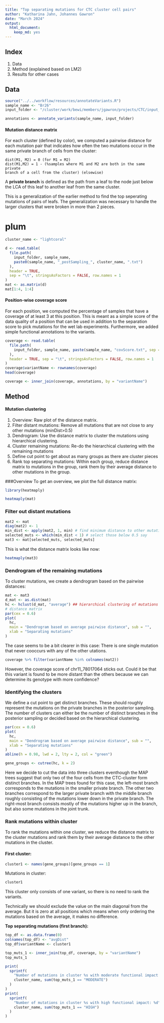 ```yaml
---
title: "Top separating mutations for CTC cluster cell pairs"
author: "Katharina Jahn, Johannes Gawron"
date: "March 2024"
output:
  html_document:
    keep_md: yes
---
```


## Index

1. Data
2. Method (explained based on LM2)
3. Results for other cases


## Data 

```r
source("../../workflow/resources/annotateVariants.R")
sample_name <- "Br26"
input_folder <- "/cluster/work/bewi/members/jgawron/projects/CTC/input_folder"

annotations <- annotate_variants(sample_name, input_folder)
```

#### Mutation distance matrix
For each cluster (defined by color), we computed a pairwise distance for each
mutation pair that indicates how often the two mutations occur in the same
private branch of cells from the cluster:

	dist(M1, M2) = 0 (for M1 = M2)
	dist(M1,M2) = 1 - (%samples where M1 and M2 are both in the same private
	branch of a cell from the cluster) (elsewise)
	
A **private branch** is defined as the path from a leaf to the node just below
the LCA of this leaf to another leaf from the same cluster.

This is a generalization of the earlier method to find the top seperating
mutations of pairs of leafs. The generalization was necessary to handle the
larger clusters that were broken in more than 2 pieces.


# plum 

```r
cluster_name <- "lightcoral"

d <- read.table(
  file.path(
    input_folder, sample_name,
    paste0(sample_name, "_postSampling_", cluster_name, ".txt")
  ),
  header = TRUE,
  sep = "\t", stringsAsFactors = FALSE, row.names = 1
)
mat <- as.matrix(d)
mat[1:4, 1:4]
```

#### Position-wise coverage score
For each position, we computed the percentage of samples that have a coverage
of at least 3 at this position. This is meant as a simple score of the data
quality of a position that can be used in addition to the separation score to
pick mutations for the wet lab experiments. Furthermore, we added simple
functional annotations to the variants.

```r
coverage <- read.table(
  file.path(
    input_folder, sample_name, paste(sample_name, "covScore.txt", sep = "_")
  ),
  header = TRUE, sep = "\t", stringsAsFactors = FALSE, row.names = 1
)
coverage$variantName <- rownames(coverage)
head(coverage)

coverage <- inner_join(coverage, annotations, by = "variantName")
```

## Method
#### Mutation clustering
1. Overview: Raw plot of the distance matrix.
2. Filter distant mutations: Remove all mutations that are not close to any 
other mutations (minDist>0.5)
3. Dendrogram: Use the distance matrix to cluster the mutations using
hierarchical clustering.
4. Cluster remaining mutations: Re-do the hierarchical clustering with the
remaining mutations
5. Define cut point to get about as many groups as there are cluster pieces
6. Rank top separating mutations: Within each group, reduce distance matrix to
mutations in the group, rank them by their average distance to other mutations
in the group.


###Overview
To get an overview, we plot the full distance matrix:

```r
library(heatmaply)

heatmaply(mat)
```
### Filter out distant mutations

```r
mat2 <- mat
diag(mat2) <- 1
min_dist <- apply(mat2, 1, min) # find minimum distance to other mutations
selected_muts <- which(min_dist < 1) # select those below 0.5 say
mat3 <- mat[selected_muts, selected_muts]
```

This is what the distance matrix looks like now:

```r
heatmaply(mat3)
```


### Dendrogram of the remaining mutations

To cluster mutations, we create a dendrogram based on the pairwise distances:
```r
mat <- mat3
d_mat <- as.dist(mat)
hc <- hclust(d_mat, "average") ## hierarchical clustering of mutations based on
# distance matrix
par(cex = 0.6)
plot(
  hc,
  main = "Dendrogram based on average pairwise distance", sub = "",
  xlab = "Separating mutations"
)
```

The case seems to be a bit clearer in this case: 
There is one single mutation that never cooccurs with any of the other 
utations.

```r
coverage %>% filter(variantName %in% colnames(mat2))
```

However, the coverage score of chr11_78017064 sticks out. Could it be that this
variant is found to be more distant than the others because we can determine its
genotype with more confidence?

### Identifying the clusters

We define a cut point to get distinct branches. These should roughly represent
the mutations on the private branches in the posterior sampling. The number of
clusters can either be the number of distinct branches in the posterior
sampling or decided based on the hierarchical clustering.


```r
par(cex = 0.6)
plot(
  hc,
  main = "Dendrogram based on average pairwise distance", sub = "",
  xlab = "Separating mutations"
)
abline(h = 0.98, lwd = 2, lty = 2, col = "green")
```

```r
gene_groups <- cutree(hc, k = 2)
```

Here we decide to cut the data into three clusters eventhough the MAP trees
suggest that only two of the four cells from the CTC-cluster form distinct
branches. In the MAP trees found for this case, the left-most branch corresponds
to the mutations in the smaller private branch. The other two branches
correspond to the larger private branch with the middle branch roughly 
consisting of the mutations lower down in the private branch. The right-most 
branch consists mostly of the mutations higher up in the branch, but also some
mutations in the joint trunk.

### Rank mutations within cluster
To rank the mutations within one cluster, we reduce the distance matrix to the
cluster mutations and rank them by their average distance to the other mutations
in the cluster. 

#### First cluster:

```r
cluster1 <- names(gene_groups)[gene_groups == 1]
```

Mutations in cluster:
```r
cluster1
```

This cluster only consists of one variant, so there is no need to rank the
variants.

Technically we should exclude the value on the main diagonal from the average.
But it is zero at all positions which means when only ordering the mutations
based on the average, it makes no difference.

**Top separating mutations (first branch):** 
```r
top_df <- as.data.frame(0)
colnames(top_df) <- "avgDist"
top_df$variantName <- cluster1
```

```r
top_muts_1 <- inner_join(top_df, coverage, by = "variantName")
top_muts_1
```

```r
print(
  sprintf(
    "Number of mutations in cluster %s with moderate functional impact: %d",
    cluster_name, sum(top_muts_1 == "MODERATE")
  )
)
print(
  sprintf(
    "Number of mutations in cluster %s with high functional impact: %d",
    cluster_name, sum(top_muts_1 == "HIGH")
  )
)
```
